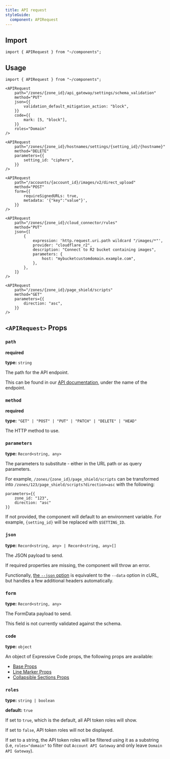 ```yaml
---
title: API request
styleGuide:
  component: APIRequest
---
```


## Import

```mdx
import { APIRequest } from "~/components";
```

## Usage

```mdx live
import { APIRequest } from "~/components";

<APIRequest
	path="/zones/{zone_id}/api_gateway/settings/schema_validation"
	method="PUT"
	json={{
		validation_default_mitigation_action: "block",
	}}
	code={{
		mark: [5, "block"],
	}}
	roles="Domain"
/>

<APIRequest
	path="/zones/{zone_id}/hostnames/settings/{setting_id}/{hostname}"
	method="DELETE"
	parameters={{
		setting_id: "ciphers",
	}}
/>

<APIRequest
	path="/accounts/{account_id}/images/v2/direct_upload"
	method="POST"
	form={{
		requireSignedURLs: true,
		metadata: '{"key":"value"}',
	}}
/>

<APIRequest
	path="/zones/{zone_id}/cloud_connector/rules"
	method="PUT"
	json={[
		{
			expression: 'http.request.uri.path wildcard "/images/*"',
			provider: "cloudflare_r2",
			description: "Connect to R2 bucket containing images",
			parameters: {
				host: "mybucketcustomdomain.example.com",
			},
		},
	]}
/>

<APIRequest
	path="/zones/{zone_id}/page_shield/scripts"
	method="GET"
	parameters={{
		direction: "asc",
	}}
/>
```

## `<APIRequest>` Props

### `path`

**required**

**type:** `string`

The path for the API endpoint.

This can be found in our [API documentation](https://api.cloudflare.com), under the name of the endpoint.

### `method`

**required**

**type:** `"GET" | "POST" | "PUT" | "PATCH" | "DELETE" | "HEAD"`

The HTTP method to use.

### `parameters`

**type:** `Record<string, any>`

The parameters to substitute - either in the URL path or as query parameters.

For example, `/zones/{zone_id}/page_shield/scripts` can be transformed into `/zones/123/page_shield/scripts?direction=asc` with the following:

```mdx
parameters={{
	zone_id: "123",
	direction: "asc"
}}
```

If not provided, the component will default to an environment variable. For example, `{setting_id}` will be replaced with `$SETTING_ID`.

### `json`

**type:** `Record<string, any> | Record<string, any>[]`

The JSON payload to send.

If required properties are missing, the component will throw an error.

Functionally, [the `--json` option](https://everything.curl.dev/http/post/json.html) is equivalent to the `--data` option in cURL, but handles a few additional headers automatically.

### `form`

**type:** `Record<string, any>`

The FormData payload to send.

This field is not currently validated against the schema.

### `code`

**type:** `object`

An object of Expressive Code props, the following props are available:

- [Base Props](https://expressive-code.com/key-features/code-component/#available-props)
- [Line Marker Props](https://expressive-code.com/key-features/text-markers/#props)
- [Collapsible Sections Props](https://expressive-code.com/plugins/collapsible-sections/#props)

### `roles`

**type:** `string | boolean`

**default:** `true`

If set to `true`, which is the default, all API token roles will show.

If set to `false`, API token roles will not be displayed.

If set to a string, the API token roles will be filtered using it as a substring (i.e, `roles="domain"` to filter out `Account API Gateway` and only leave `Domain API Gateway`).
